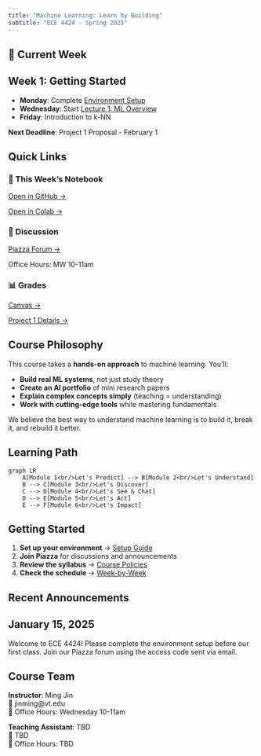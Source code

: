 ```yaml
---
title: "Machine Learning: Learn by Building"
subtitle: "ECE 4424 - Spring 2025"
---
```


## 🚀 Current Week

:::{.callout-important}
## Week 1: Getting Started
- **Monday**: Complete [Environment Setup](lectures/00-setup.qmd)
- **Wednesday**: Start [Lecture 1: ML Overview](lectures/01-overview.qmd)
- **Friday**: Introduction to k-NN

**Next Deadline**: Project 1 Proposal - February 1
:::

## Quick Links

:::{.grid}
:::{.g-col-4}
### 📓 This Week's Notebook
[Open in GitHub →](https://github.com/jinming99/learn-ml-by-building/blob/main/Lecture%201%20Overview/01-Overview.ipynb)

[Open in Colab →](https://colab.research.google.com/github/jinming99/learn-ml-by-building/blob/main/Lecture%201%20Overview/01-Overview.ipynb)
:::

:::{.g-col-4}
### 💬 Discussion
[Piazza Forum →](https://piazza.com/class/YOUR_CLASS_CODE)

Office Hours: MW 10-11am
:::

:::{.g-col-4}
### 📊 Grades
[Canvas →](https://canvas.vt.edu/courses/YOUR_COURSE_ID)

[Project 1 Details →](projects/project1.qmd)
:::
:::

## Course Philosophy

This course takes a **hands-on approach** to machine learning. You'll:

- **Build real ML systems**, not just study theory
- **Create an AI portfolio** of mini research papers
- **Explain complex concepts simply** (teaching = understanding)
- **Work with cutting-edge tools** while mastering fundamentals

We believe the best way to understand machine learning is to build it, break it, and rebuild it better.

## Learning Path

```mermaid
graph LR
    A[Module 1<br/>Let's Predict] --> B[Module 2<br/>Let's Understand]
    B --> C[Module 3<br/>Let's Discover]
    C --> D[Module 4<br/>Let's See & Chat]
    D --> E[Module 5<br/>Let's Act]
    E --> F[Module 6<br/>Let's Impact]
```

## Getting Started

1. **Set up your environment** → [Setup Guide](lectures/00-setup.qmd)
2. **Join Piazza** for discussions and announcements
3. **Review the syllabus** → [Course Policies](syllabus.qmd)
4. **Check the schedule** → [Week-by-Week](schedule.qmd)

## Recent Announcements

:::{.callout-note}
## January 15, 2025
Welcome to ECE 4424! Please complete the environment setup before our first class. Join our Piazza forum using the access code sent via email.
:::

## Course Team

**Instructor**: Ming Jin  
📧 jinming@vt.edu  
🏢 Office Hours: Wednesday 10-11am

**Teaching Assistant**: TBD  
📧 TBD  
🏢 Office Hours: TBD